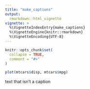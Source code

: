 ```yaml
---
title: "make_captions"
output: 
  rmarkdown::html_vignette
vignette: >
  %\VignetteIndexEntry{make_captions}
  %\VignetteEngine{knitr::rmarkdown}
  %\VignetteEncoding{UTF-8}
---
```


```r
knitr::opts_chunk$set(
  collapse = TRUE,
  comment = "#>"
)
```
<!-- set font blue and bold for captions -->
<style>
.figcaption {
color: #3399ff; font-weight: bold;
}
</style>


```r
plot(mtcars$disp, mtcars$mpg)
```

text that isn't a caption

